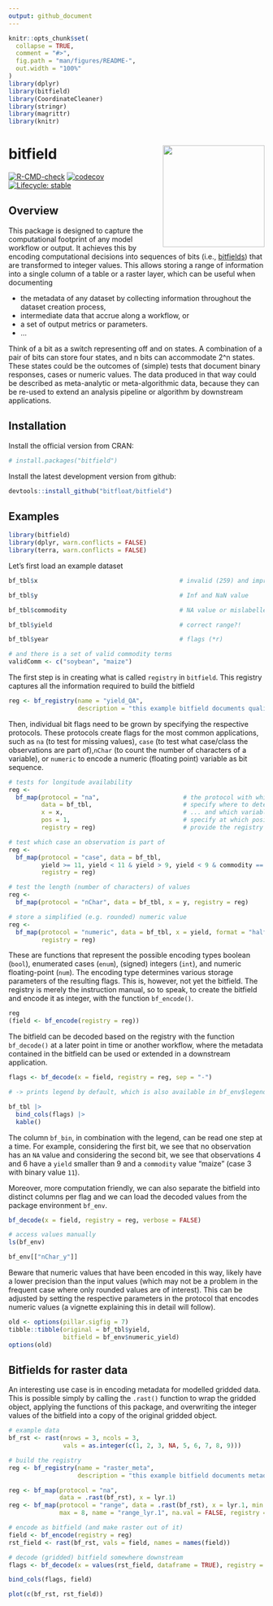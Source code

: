 ```yaml
---
output: github_document
---
```


<!-- README.md is generated from README.Rmd. Please edit that file -->

```r
knitr::opts_chunk$set(
  collapse = TRUE,
  comment = "#>",
  fig.path = "man/figures/README-",
  out.width = "100%"
)
library(dplyr)
library(bitfield)
library(CoordinateCleaner)
library(stringr)
library(magrittr)
library(knitr)
```

# bitfield <a href='https://github.com/bitfloat/bitfield/'><img src='man/figures/logo.svg' align="right" height="200" /></a>

<!-- badges: start -->
<!-- [![CRAN\_Status\_Badge](http://www.r-pkg.org/badges/version/)](https://cran.r-project.org/package=) -->

[![R-CMD-check](https://github.com/bitfloat/bitfield/actions/workflows/R-CMD-check.yaml/badge.svg)](https://github.com/bitfloat/bitfield/actions/workflows/R-CMD-check.yaml)
[![codecov](https://codecov.io/gh/bitfloat/bitfield/graph/badge.svg?token=QZB36RION3)](https://codecov.io/gh/bitfloat/bitfield)
[![Lifecycle: stable](https://img.shields.io/badge/lifecycle-stable-brightgreen.svg)](https://lifecycle.r-lib.org/articles/stages.html#stable)
<!-- badges: end -->

## Overview

This package is designed to capture the computational footprint of any model workflow or output. It achieves this by encoding computational decisions into sequences of bits (i.e., [bitfields](https://en.wikipedia.org/wiki/Bit_field)) that are transformed to integer values. This allows storing a range of information into a single column of a table or a raster layer, which can be useful when documenting 

  - the metadata of any dataset by collecting information throughout the dataset creation process, 
  - intermediate data that accrue along a workflow, or 
  - a set of output metrics or parameters.
  - ...

Think of a bit as a switch representing off and on states. A combination of a pair of bits can store four states, and n bits can accommodate 2^n states. These states could be the outcomes of (simple) tests that document binary responses, cases or numeric values. The data produced in that way could be described as meta-analytic or meta-algorithmic data, because they can be re-used to extend an analysis pipeline or algorithm by downstream applications.

## Installation

Install the official version from CRAN:

```r
# install.packages("bitfield")
```

Install the latest development version from github:

```r
devtools::install_github("bitfloat/bitfield")
```


## Examples

```r
library(bitfield)
library(dplyr, warn.conflicts = FALSE)
library(terra, warn.conflicts = FALSE)
```

Let's first load an example dataset

```r
bf_tbl$x                                       # invalid (259) and improbable (0) coordinate value

bf_tbl$y                                       # Inf and NaN value

bf_tbl$commodity                               # NA value or mislabelled term ("honey")

bf_tbl$yield                                   # correct range?!

bf_tbl$year                                    # flags (*r)

# and there is a set of valid commodity terms
validComm <- c("soybean", "maize")
```

The first step is in creating what is called `registry` in `bitfield`. This registry captures all the information required to build the bitfield

```r
reg <- bf_registry(name = "yield_QA",
                   description = "this example bitfield documents quality assessment in a table of yield data.")
```

Then, individual bit flags need to be grown by specifying the respective protocols. These protocols create flags for the most common applications, such as `na` (to test for missing values), `case` (to test what case/class the observations are part of),`nChar` (to count the number of characters of a variable), or `numeric` to encode a numeric (floating point) variable as bit sequence.
  
```r
# tests for longitude availability
reg <- 
  bf_map(protocol = "na",                       # the protocol with which to build the bit flag
         data = bf_tbl,                         # specify where to determine flags
         x = x,                                 # ... and which variable to test
         pos = 1,                               # specify at which position to store the flag
         registry = reg)                        # provide the registry to update

# test which case an observation is part of
reg <- 
  bf_map(protocol = "case", data = bf_tbl,
         yield >= 11, yield < 11 & yield > 9, yield < 9 & commodity == "maize",
         registry = reg)

# test the length (number of characters) of values
reg <- 
  bf_map(protocol = "nChar", data = bf_tbl, x = y, registry = reg)

# store a simplified (e.g. rounded) numeric value
reg <-
  bf_map(protocol = "numeric", data = bf_tbl, x = yield, format = "half", 
         registry = reg)
```

These are functions that represent the possible encoding types boolean (`bool`), enumerated cases (`enum`), (signed) integers (`int`), and numeric floating-point (`num`). The encoding type determines various storage parameters of the resulting flags. This is, however, not yet the bitfield. The registry is merely the instruction manual, so to speak, to create the bitfield and encode it as integer, with the function `bf_encode()`.

```r
reg
(field <- bf_encode(registry = reg))
```

The bitfield can be decoded based on the registry with the function `bf_decode()` at a later point in time or another workflow, where the metadata contained in the bitfield can be used or extended in a downstream application.

```r
flags <- bf_decode(x = field, registry = reg, sep = "-")

# -> prints legend by default, which is also available in bf_env$legend

bf_tbl |>
  bind_cols(flags) |>
  kable()
```

The column `bf_bin`, in combination with the legend, can be read one step at a time. For example, considering the first bit, we see that no observation has an `NA` value and considering the second bit, we see that observations 4 and 6 have a `yield` smaller than 9 and a `commodity` value "maize" (case 3 with binary value `11`).

Moreover, more computation friendly, we can also separate the bitfield into distinct columns per flag and we can load the decoded values from the package environment `bf_env`. 

```r
bf_decode(x = field, registry = reg, verbose = FALSE)

# access values manually
ls(bf_env)

bf_env[["nChar_y"]]
```

Beware that numeric values that have been encoded in this way, likely have a lower precision than the input values (which may not be a problem in the frequent case where only rounded values are of interest). This can be adjusted by setting the respective parameters in the protocol that encodes numeric values (a vignette explaining this in detail will follow).

```r
old <- options(pillar.sigfig = 7)
tibble::tibble(original = bf_tbl$yield, 
               bitfield = bf_env$numeric_yield)
options(old)
```

## Bitfields for raster data

An interesting use case is in encoding metadata for modelled gridded data. This is possible simply by calling the `.rast()` function to wrap the gridded object, applying the functions of this package, and overwriting the integer values of the bitfield into a copy of the original gridded object.

```r
# example data
bf_rst <- rast(nrows = 3, ncols = 3, 
               vals = as.integer(c(1, 2, 3, NA, 5, 6, 7, 8, 9)))

# build the registry
reg <- bf_registry(name = "raster_meta",
                   description = "this example bitfield documents metadata for a raster object.")

reg <- bf_map(protocol = "na", 
              data = .rast(bf_rst), x = lyr.1)
reg <- bf_map(protocol = "range", data = .rast(bf_rst), x = lyr.1, min = 4, 
              max = 8, name = "range_lyr.1", na.val = FALSE, registry = reg)

# encode as bitfield (and make raster out of it)
field <- bf_encode(registry = reg)
rst_field <- rast(bf_rst, vals = field, names = names(field))

# decode (gridded) bitfield somewhere downstream
flags <- bf_decode(x = values(rst_field, dataframe = TRUE), registry = reg)

bind_cols(flags, field)

plot(c(bf_rst, rst_field))
```

